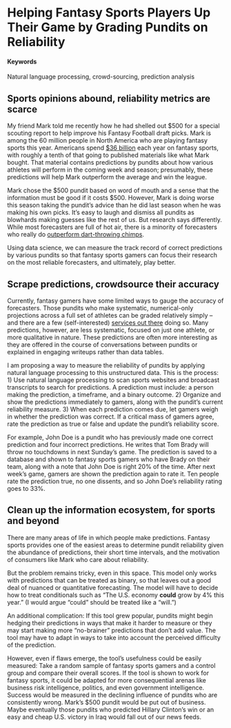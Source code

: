 # Helping Fantasy Sports Players Up Their Game by Grading Pundits on Reliability {#prediction-accuracy}

#### Keywords {-}

Natural language processing, crowd-sourcing, prediction analysis

## Sports opinions abound, reliability metrics are scarce {-}

My friend Mark told me recently how he had shelled out $500 for a special scouting report to help improve his Fantasy Football draft picks. Mark is among the 60 million people in North America who are playing fantasy sports this year. Americans spend [$36 billion](http://fsta.org/research/industry-demographics/) each year on fantasy sports, with roughly a tenth of that going to published materials like what Mark bought. That material contains predictions by pundits about how various athletes will perform in the coming week and season; presumably, these predictions will help Mark outperform the average and win the league. 

Mark chose the $500 pundit based on word of mouth and a sense that the information must be good if it costs $500. However, Mark is doing worse this season taking the pundit's advice than he did last season when he was making his own picks. It's easy to laugh and dismiss all pundits as blowhards making guesses like the rest of us. But research says differently. While most forecasters are full of hot air, there is a minority of forecasters who really do [outperform dart-throwing chimps](https://www.washingtonpost.com/news/wonk/wp/2016/01/04/how-to-predict-the-future-better-than-everybody-else/?utm_term=.81864c4dd7c1). 

Using data science, we can measure the track record of correct predictions by various pundits so that fantasy sports gamers can focus their research on the most reliable forecasters, and ultimately, play better.

## Scrape predictions, crowdsource their accuracy {-}

Currently, fantasy gamers have some limited ways to gauge the accuracy of forecasters. Those pundits who make systematic, numerical-only projections across a full set of athletes can be graded relatively simply -- and there are a few (self-interested) [services out there](http://fantasyfootballanalytics.net/2016/03/best-fantasy-football-projections-2016-update.html) doing so. Many predictions, however, are less systematic, focused on just one athlete, or more qualitative in nature. These predictions are often more interesting as they are offered in the course of conversations between pundits or explained in engaging writeups rather than data tables.
 
I am proposing a way to measure the reliability of pundits by applying natural language processing to this unstructured data. This is the process:
1) Use natural language processing to scan sports websites and broadcast transcripts to search for predictions. A prediction must include: a person making the prediction, a timeframe, and a binary outcome. 
2) Organize and show the predictions immediately to gamers, along with the pundit's current reliability measure. 
3) When each prediction comes due, let gamers weigh in whether the prediction was correct. If a critical mass of gamers agree, rate the prediction as true or false and update the pundit’s reliability score. 

For example, John Doe is a pundit who has previously made one correct prediction and four incorrect predictions. He writes that Tom Brady will throw no touchdowns in next Sunday’s game. The prediction is saved to a database and shown to fantasy sports gamers who have Brady on their team, along with a note that John Doe is right 20% of the time. After next week’s game, gamers are shown the prediction again to rate it. Ten people rate the prediction true, no one dissents, and so John Doe’s reliability rating goes to 33%.

## Clean up the information ecosystem, for sports and beyond {-}

There are many areas of life in which people make predictions. Fantasy sports provides one of the easiest areas to determine pundit reliability given the abundance of predictions, their short time intervals, and the motivation of consumers like Mark who care about reliability. 

But the problem remains tricky, even in this space. This model only works with predictions that can be treated as binary, so that leaves out a good deal of nuanced or quantitative forecasting. The model will have to decide how to treat conditionals such as “The U.S. economy <b>could</b> grow by 4% this year.” (I would argue “could” should be treated like a “will.”) 

An additional complication: If this tool grew popular, pundits might begin hedging their predictions in ways that make it harder to measure or they may start making more “no-brainer” predictions that don’t add value. The tool may have to adapt in ways to take into account the perceived difficulty of the prediction.

However, even if flaws emerge, the tool's usefulness could be easily measured: Take a random sample of fantasy sports gamers and a control group and compare their overall scores.
If the tool is shown to work for fantasy sports, it could be adapted for more consequential arenas like business risk intelligence, politics, and even government intelligence. Success would be measured in the declining influence of pundits who are consistently wrong. Mark's $500 pundit would be put out of business. Maybe eventually those pundits who predicted Hillary Clinton's win or an easy and cheap U.S. victory in Iraq would fall out of our news feeds. 
